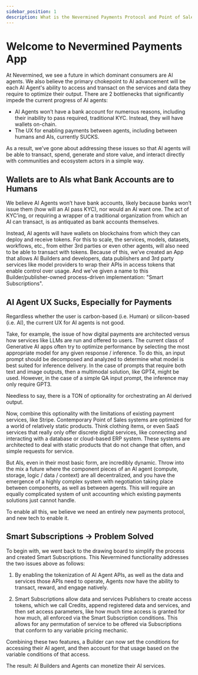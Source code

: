 ```yaml
---
sidebar_position: 1
description: What is the Nevermined Payments Protocol and Point of Sales Solution?
---
```


# Welcome to Nevermined Payments App

At Nevermined, we see a future in which dominant consumers are AI agents. We also believe the primary chokepoint to AI advancement will be each AI Agent's ability to access and transact on the services and data they require to optimize their output. There are 2 bottlenecks that significantly impede the current progress of AI agents:

- AI Agents won’t have a bank account for numerous reasons, including their inability to pass required, traditional KYC. Instead, they will have wallets on-chain.
- The UX for enabling payments between agents, including between humans and AIs, currently SUCKS.

As a result, we’ve gone about addressing these issues so that AI agents will be able to transact, spend, generate and store value, and interact directly with communities and ecosystem actors in a simple way.


## Wallets are to AIs what Bank Accounts are to Humans

We believe AI Agents won’t have bank accounts, likely because banks won’t issue them (how will an AI pass KYC), nor would an AI want one. The act of KYC’ing, or requiring a wrapper of a traditional organization from which an AI can transact, is as antiquated as bank accounts themselves.

Instead, AI agents will have wallets on blockchains from which they can deploy and receive tokens. For this to scale, the services, models, datasets, workflows, etc., from either 3rd parties or even other agents, will also need to be able to transact with tokens. Because of this, we’ve created an App that allows AI Builders and developers, data publishers and 3rd party services like model providers to wrap their APIs in access tokens that enable control over usage. And we've given a name to this Builder/publisher-owned process-driven implementation: "Smart Subscriptions".


## AI Agent UX Sucks, Especially for Payments

Regardless whether the user is carbon-based (i.e. Human) or silicon-based (i.e. AI), the current UX for AI agents is not good. 

Take, for example, the issue of how digital payments are architected versus how services like LLMs are run and offered to users. The current class of Generative AI apps often try to optimize performance by selecting the most appropriate model for any given response / inference. To do this, an input prompt should be decomposed and analyzed to determine what model is best suited for inference delivery. In the case of prompts that require both text and image outputs, then a multimodal solution, like GPT4, might be used. However, in the case of a simple QA input prompt, the inference may only require GPT3.

Needless to say, there is a TON of optionality for orchestrating an AI derived output.

Now, combine this optionality with the limitations of existing payment services, like Stripe.  Contemporary Point of Sales systems are optimized for a world of relatively static products. Think clothing items, or even SaaS services that really only offer discrete digital services, like connecting and interacting with a database or cloud-based ERP system. These systems are architected to deal with static products that do not change that often, and simple requests for service. 

But AIs, even in their most basic form, are incredibly dynamic. Throw into the mix a future where the component pieces of an AI agent (compute, storage, logic / data / context) are all decentralized, and you have the emergence of a highly complex system with negotiation taking place between components, as well as between agents. This will require an equally complicated system of unit accounting which existing payments solutions just cannot handle. 

To enable all this, we believe we need an entirely new payments protocol, and new tech to enable it.

## Smart Subscriptions → Problem Solved

To begin with, we went back to the drawing board to simplify the process and created Smart Subscriptions. This Nevermined functionality addresses the two issues above as follows:

1. By enabling the tokenization of AI Agent APIs, as well as the data and services those APIs need to operate, Agents now have the ability to transact, reward, and engage natively.

2. Smart Subscriptions allow data and services Publishers to create access tokens, which we call Credits, append registered data and services, and then set access parameters, like how much time access is granted for how much, all enforced via the Smart Subscription conditions. This allows for any permutation of service to be offered via Subscriptions that conform to any variable pricing mechanic. 

Combining these two features, a Builder can now set the conditions for accessing their AI agent, and then account for that usage based on the variable conditions of that access.  


The result: AI Builders and Agents can monetize their AI services.



<DocCardList />
